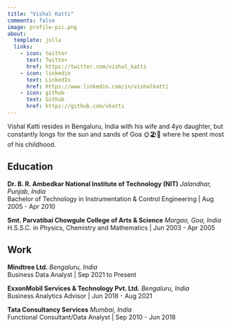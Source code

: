 ```yaml
---
title: "Vishal Katti"
comments: false
image: profile-pic.png
about:
  template: jolla
  links:
    - icon: twitter
      text: Twitter
      href: https://twitter.com/vishal_katti
    - icon: linkedin
      text: LinkedIn
      href: https://www.linkedin.com/in/vishalkatti
    - icon: github
      text: Github
      href: https://github.com/vkatti
---
```


Vishal Katti resides in Bengaluru, India with his wife and 4yo daughter, but constantly longs for the sun and sands of Goa 🌞🏖️🌴 where he spent most of his childhood.

## Education

**Dr. B. R. Ambedkar National Institute of Technology (NIT)** *Jalandhar, Punjab, India*\
Bachelor of Technology in Instrumentation & Control Engineering \| Aug 2005 - Apr 2010\

**Smt. Parvatibai Chowgule College of Arts & Science** *Margao, Goa, India*\
H.S.S.C. in Physics, Chemistry and Mathematics \| Jun 2003 - Apr 2005

## Work

**Mindtree Ltd.** *Bengaluru, India*  
Business Data Analyst \| Sep 2021 to Present

**ExxonMobil Services & Technology Pvt. Ltd.** *Bengaluru, India*  
Business Analytics Advisor \| Jun 2018 - Aug 2021

**Tata Consultancy Services** *Mumbai, India*  
Functional Consultant/Data Analyst \| Sep 2010 - Jun 2018
